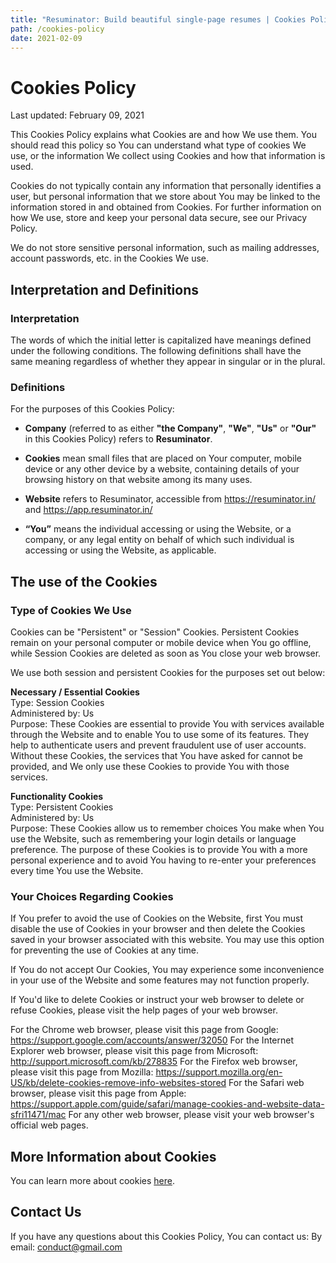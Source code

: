 ```yaml
---
title: "Resuminator: Build beautiful single-page resumes | Cookies Policy"
path: /cookies-policy
date: 2021-02-09
---
```


<MuiThemeProvider theme={theme}>
<Helmet title="Cookies Policy | Resuminator: Build beautiful single-page resumes"/>
<MenuBar/>
<Box className={styles.root}>

# Cookies Policy

<Typography variant="subtitle1" className={styles.subtitle}>
  Last updated: February 09, 2021
</Typography>

This Cookies Policy explains what Cookies are and how We use them. You should read this policy so You can understand what type of cookies We use, or the information We collect using Cookies and how that information is used. 

Cookies do not typically contain any information that personally identifies a user, but personal information that we store about You may be linked to the information stored in and obtained from Cookies. For further information on how We use, store and keep your personal data secure, see our Privacy Policy.

We do not store sensitive personal information, such as mailing addresses, account passwords, etc. in the Cookies We use.

## Interpretation and Definitions

### Interpretation
The words of which the initial letter is capitalized have meanings defined under the following conditions. The following definitions shall have the same meaning regardless of whether they appear in singular or in the plural.

### Definitions
For the purposes of this Cookies Policy:

- __Company__ (referred to as either __"the Company"__, __"We"__, __"Us"__ or __"Our"__ in this Cookies Policy) refers to __Resuminator__.

- __Cookies__ mean small files that are placed on Your computer, mobile device or any other device by a website, containing details of your browsing history on that website among its many uses.

- __Website__ refers to Resuminator, accessible from https://resuminator.in/ and https://app.resuminator.in/

- __“You”__ means the individual accessing or using the Website, or a company, or any legal entity on behalf of which such individual is accessing or using the Website, as applicable.

## The use of the Cookies

### Type of Cookies We Use

Cookies can be "Persistent" or "Session" Cookies. Persistent Cookies remain on your personal computer or mobile device when You go offline, while Session Cookies are deleted as soon as You close your web browser.

We use both session and persistent Cookies for the purposes set out below:

**Necessary / Essential Cookies**  
Type: Session Cookies  
Administered by: Us  
Purpose: These Cookies are essential to provide You with services available through the Website and to enable You to use some of its features. They help to authenticate users and prevent fraudulent use of user accounts. Without these Cookies, the services that You have asked for cannot be provided, and We only use these Cookies to provide You with those services.

**Functionality Cookies**  
Type: Persistent Cookies  
Administered by: Us  
Purpose: These Cookies allow us to remember choices You make when You use the Website, such as remembering your login details or language preference. The purpose of these Cookies is to provide You with a more personal experience and to avoid You having to re-enter your preferences every time You use the Website.

### Your Choices Regarding Cookies
If You prefer to avoid the use of Cookies on the Website, first You must disable the use of Cookies in your browser and then delete the Cookies saved in your browser associated with this website. You may use this option for preventing the use of Cookies at any time.

If You do not accept Our Cookies, You may experience some inconvenience in your use of the Website and some features may not function properly.

If You'd like to delete Cookies or instruct your web browser to delete or refuse Cookies, please visit the help pages of your web browser.

For the Chrome web browser, please visit this page from Google: https://support.google.com/accounts/answer/32050
For the Internet Explorer web browser, please visit this page from Microsoft: http://support.microsoft.com/kb/278835
For the Firefox web browser, please visit this page from Mozilla: https://support.mozilla.org/en-US/kb/delete-cookies-remove-info-websites-stored
For the Safari web browser, please visit this page from Apple: https://support.apple.com/guide/safari/manage-cookies-and-website-data-sfri11471/mac
For any other web browser, please visit your web browser's official web pages.

## More Information about Cookies
You can learn more about cookies [here](https://en.wikipedia.org/wiki/HTTP_cookie).

## Contact Us
If you have any questions about this Cookies Policy, You can contact us:
By email: conduct@gmail.com

</Box>
<Footer/>
</MuiThemeProvider>
